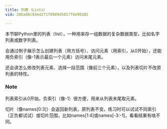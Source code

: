 ```yaml
---
title: 列表（Lists）
vid: 20ba8bc83ed271f0989d5017f0e90102

---
```

本节聊Python里的列表（list），一种用来存一组数据的复杂数据类型，比如名字列表或数字列表。

会通过例子展示怎么创建列表（用方括号）、访问元素（用索引，从0开始），还能用负索引（像-1表示最后一个元素）访问末尾元素。

还会讲怎么修改列表元素、选择一段范围（像前三个元素），以及列表切片不改原列表的特性。

### Note
列表索引从0开始，负索引（像-1）很方便，用来从列表末尾取元素。

切片（像names[0:3]）会返回新列表，原列表不变。练习时可以试试不同索引（正负都试试）或切片范围，比如names[1:4]或names[-3:-1]，看看结果有啥不同。

